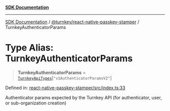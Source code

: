 [**SDK Documentation**](../../../README.mdx)

***

[SDK Documentation](../../../packages.mdx) / [@turnkey/react-native-passkey-stamper](../README.mdx) / TurnkeyAuthenticatorParams

# Type Alias: TurnkeyAuthenticatorParams

> **TurnkeyAuthenticatorParams** = [`TurnkeyApiTypes`](../../http/index/type-aliases/TurnkeyApiTypes.mdx)\[`"v1AuthenticatorParamsV2"`\]

Defined in: [react-native-passkey-stamper/src/index.ts:33](https://github.com/tkhq/sdk/blob/fd49bfe86475c8603b3eb385aa101efa36fa32fc/packages/react-native-passkey-stamper/src/index.ts#L33)

Authenticator params expected by the Turnkey API (for authenticator, user, or sub-organization creation)
